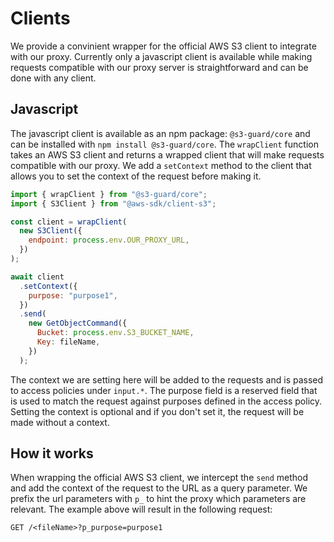 # Clients

We provide a convinient wrapper for the official AWS S3 client to integrate with our proxy.
Currently only a javascript client is available while making requests compatible with our proxy server
is straightforward and can be done with any client.

## Javascript

The javascript client is available as an npm package: `@s3-guard/core` and can be installed with `npm install @s3-guard/core`.
The `wrapClient` function takes an AWS S3 client and returns a wrapped client that will make requests compatible with our proxy.
We add a `setContext` method to the client that allows you to set the context of the request before making it.

```javascript
import { wrapClient } from "@s3-guard/core";
import { S3Client } from "@aws-sdk/client-s3";

const client = wrapClient(
  new S3Client({
    endpoint: process.env.OUR_PROXY_URL,
  })
);

await client
  .setContext({
    purpose: "purpose1",
  })
  .send(
    new GetObjectCommand({
      Bucket: process.env.S3_BUCKET_NAME,
      Key: fileName,
    })
  );
```

The context we are setting here will be added to the requests and is passed to access policies under `input.*`.
The purpose field is a reserved field that is used to match the request against purposes defined in the access policy.
Setting the context is optional and if you don't set it, the request will be made without a context.

## How it works

When wrapping the official AWS S3 client, we intercept the `send` method and add the context of the request
to the URL as a query parameter. We prefix the url parameters with `p_` to hint the proxy which parameters are relevant. The example above will result in the following request:

```
GET /<fileName>?p_purpose=purpose1
```
